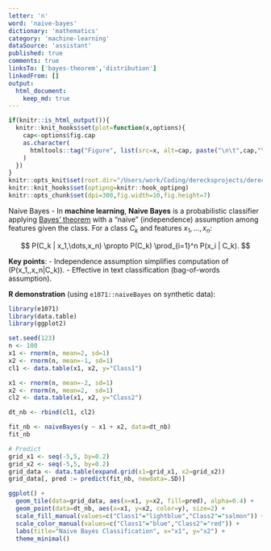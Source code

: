 ```yaml
---
letter: 'n'
word: 'naive-bayes'
dictionary: 'mathematics'
category: 'machine-learning'
dataSource: 'assistant'
published: true
comments: true
linksTo: ['bayes-theorem','distribution']
linkedFrom: []
output:
  html_document:
    keep_md: true
---
```


```r
if(knitr::is_html_output()){
  knitr::knit_hooks$set(plot=function(x,options){
    cap<-options$fig.cap
    as.character(
      htmltools::tag("Figure", list(src=x, alt=cap, paste("\n\t",cap,"\n",sep="")))
    )
  })
}
knitr::opts_knit$set(root.dir="/Users/work/Coding/derecksprojects/derecksnotes.com-playground/derecksnotes.com/client/src/app/dictionaries/mathematics/definitions")
knitr::knit_hooks$set(optipng=knitr::hook_optipng)
knitr::opts_chunk$set(dpi=300,fig.width=10,fig.height=7)
```

<a id="naive-bayes">Naive Bayes</a> - In **machine learning**, **Naive Bayes** is a probabilistic classifier applying [Bayes' theorem](#bayes-theorem) with a “naive” (independence) assumption among features given the class. For a class $C_k$ and features $x_1,\dots,x_n$:

$$
P(C_k | x_1,\dots,x_n) \propto P(C_k) \prod_{i=1}^n P(x_i | C_k).
$$

**Key points**:
- Independence assumption simplifies computation of \(P(x_1,\dots,x_n|C_k)\).
- Effective in text classification (bag-of-words assumption).

**R demonstration** (using `e1071::naiveBayes` on synthetic data):

```r
library(e1071)
library(data.table)
library(ggplot2)

set.seed(123)
n <- 100
x1 <- rnorm(n, mean=2, sd=1)
x2 <- rnorm(n, mean=-1, sd=1)
cl1 <- data.table(x1, x2, y="Class1")

x1 <- rnorm(n, mean=-2, sd=1)
x2 <- rnorm(n, mean=2,  sd=1)
cl2 <- data.table(x1, x2, y="Class2")

dt_nb <- rbind(cl1, cl2)

fit_nb <- naiveBayes(y ~ x1 + x2, data=dt_nb)
fit_nb

# Predict
grid_x1 <- seq(-5,5, by=0.2)
grid_x2 <- seq(-5,5, by=0.2)
grid_data <- data.table(expand.grid(x1=grid_x1, x2=grid_x2))
grid_data[, pred := predict(fit_nb, newdata=.SD)]

ggplot() +
  geom_tile(data=grid_data, aes(x=x1, y=x2, fill=pred), alpha=0.4) +
  geom_point(data=dt_nb, aes(x=x1, y=x2, color=y), size=2) +
  scale_fill_manual(values=c("Class1"="lightblue","Class2"="salmon")) +
  scale_color_manual(values=c("Class1"="blue","Class2"="red")) +
  labs(title="Naive Bayes Classification", x="x1", y="x2") +
  theme_minimal()
```
